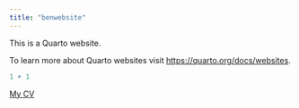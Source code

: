 ```yaml
---
title: "benwebsite"
---
```


This is a Quarto website.

To learn more about Quarto websites visit <https://quarto.org/docs/websites>.

```r
1 + 1
```

[My CV](Ben Li_Resume.pdf)